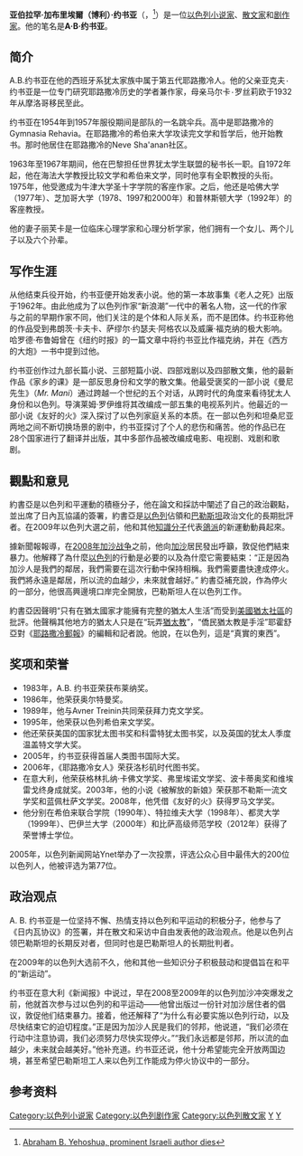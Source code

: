 {{Infobox writer
| name = A·B·约书亚<br>A. B. Yehoshua
| image = A B Yehoshua DSC0153.jpg
| imagesize = 200px
| caption = 
| birth_date = {{birth date|mf=yes|1936|12|9}}
| birth_place = {{flag|Mandatory Palestine}}[[耶路撒冷|耶路撒冷]]
| death_date = {{death date and age|mf=yes|2022|6|14|1936|12|9}}
| death_place = {{ISR}}[[特拉維夫|特拉維夫]]<ref>"Renowned Israeli writer A.B. Yehoshua died at 85, Tel Aviv's Ichilov Hospital said on Tuesday." - https://www.haaretz.com/israel-news/culture/2022-06-14/ty-article/.premium/renowned-israeli-writer-a-b-yehoshua-dies-at-85/00000181-60cb-d525-af97-f0ffefb50000
https://www.ynet.co.il/entertainment/article/rJptltr1d</ref>
| occupation = 小說家、散文家、短篇小說作家、劇作家
| nationality = {{ISR}}
| alma_mater = [[耶路撒冷希伯來大學|耶路撒冷希伯來大學]]（[[文學學士|BA]]）<br>[[索邦神學院|索邦神學院]]（[[文學碩士|MA]]）
| movement = 以色列「新浪潮」
| notableworks = 《曼尼先生》（1990）<br>《The Lover》（1977）<br>《Facing the Forest
》| awards = {{le|ACUM獎|Society of Authors, Composers and Music Publishers in Israel}}（1961）<br>{{le|猶太圖書委員會|Jewish Book Council|國際猶太圖書獎}}（1990、1993）<br>[[以色列獎|以色列文學獎]]（1995）<br>{{le|洛杉磯時報圖書獎|Los Angeles Times Book Prize}}（2006）
| spouse = Dr. Rivka Kirsninski<br>（1960年－2016年）
| module = {{Listen| embed=yes |filename = A_B_Yehoshua_recording.wav |title =Yehoshua's voice |type = speech |description = recorded April 2017}}
}}
'''亚伯拉罕·加布里埃爾（博利）·约书亚'''（{{lang-he|אברהם גבריאל (בולי) יהושע|Avraham Gabriel Yehoshua}}，{{bd|1936年|12月19日|2022年|6月14日|catIdx=Yehoshua}}<ref>[https://www.ynetnews.com/article/sysh4ohk5 Abraham B. Yehoshua, prominent Israeli author dies]</ref>）是一位[[以色列|以色列]][[小说家|小说家]]、[[散文家|散文家]]和[[剧作家|剧作家]]。他的笔名是'''A·B·约书亚'''。

== 简介 ==
A.B.约书亚在他的西班牙系犹太家族中属于第五代耶路撒冷人。他的父亲亚克夫۰约书亚是一位专门研究耶路撒冷历史的学者兼作家，母亲马尔卡۰罗丝莉欧于1932年从摩洛哥移民至此。

约书亚在1954年到1957年服役期间是部队的一名跳伞兵。高中是耶路撒冷的Gymnasia Rehavia。在耶路撒冷的希伯来大学攻读完文学和哲学后，他开始教书。那时他居住在耶路撒冷的Neve Sha'anan社区。

1963年至1967年期间，他在巴黎担任世界犹太学生联盟的秘书长一职。自1972年起，他在海法大学教授比较文学和希伯来文学，同时他享有全职教授的头衔。1975年，他受邀成为牛津大学圣十字学院的客座作家。之后，他还是哈佛大学（1977年）、芝加哥大学（1978、1997和2000年）和普林斯顿大学（1992年）的客座教授。

他的妻子丽芙卡是一位临床心理学家和心理分析学家，他们拥有一个女儿、两个儿子以及六个孙辈。

== 写作生涯 ==
从他结束兵役开始，约书亚便开始发表小说。他的第一本故事集《老人之死》出版于1962年。由此他成为了以色列作家“新浪潮”一代中的著名人物，这一代的作家与之前的早期作家不同，他们关注的是个体和人际关系，而不是团体。约书亚称他的作品受到弗朗茨·卡夫卡、萨缪尔·约瑟夫·阿格农以及威廉·福克纳的极大影响。哈罗德·布鲁姆曾在《纽约时报》的一篇文章中将约书亚比作福克纳，并在《西方的大炮》一书中提到过他。

约书亚创作过九部长篇小说、三部短篇小说、四部戏剧以及四部散文集，他的最新作品《家乡的课》是一部反思身份和文学的散文集。他最受褒奖的一部小说《曼尼先生》（''Mr. Mani''）通过跨越一个世纪的五个对话，从跨时代的角度来看待犹太人身份和以色列。导演莱姆·罗伊维将其改编成一部五集的电视系列片。他最近的一部小说《友好的火》深入探讨了以色列家庭关系的本质。在一部以色列和坦桑尼亚两地之间不断切换场景的剧中，约书亚探讨了个人的悲伤和痛苦。他的作品已在28个国家进行了翻译并出版，其中多部作品被改编成电影、电视剧、戏剧和歌剧。

== 觀點和意見 ==
約書亞是以色列和平運動的積極分子，他在論文和採訪中闡述了自己的政治觀點，並出席了日內瓦協議的簽署，約書亞是[[以色列|以色列]]佔領和[[巴勒斯坦國|巴勒斯坦]]政治文化的長期批評者。在2009年以色列大選之前，他和其他[[知识分子|知識分子]]代表[[鴿派|鴿派]]的新運動動員起來。

據新聞報報導，在[[2008年加沙戰爭|2008年加沙战争]]之前，他向[[加沙地带|加沙]]居民發出呼籲，敦促他們結束暴力。他解釋了為什麼[[以色列|以色列]]的行動是必要的以及為什麼它需要結束：“正是因為加沙人是我們的鄰居，我們需要在這次行動中保持相稱。我們需要盡快達成停火。我們將永遠是鄰居，所以流的血越少，未來就會越好。” 約書亞補充說，作為停火的一部分，他很高興邊境口岸完全開放，巴勒斯坦人在以色列工作。

約書亞因聲明“只有在猶太國家才能擁有完整的猶太人生活”而受到[[美國猶太社區|美國猶太社區]]的批評。他聲稱其他地方的猶太人只是在“玩弄[[犹太教|猶太教]]”，“僑民猶太教是手淫”耶霍舒亞對《[[耶路撒冷邮报|耶路撒冷郵報]]》的編輯和記者說。他說，在以色列，這是“真實的東西”。

== 奖项和荣誉 ==
*1983年，A.B. 约书亚荣获布莱纳奖。
*1986年，他荣获奥尔特曼奖。 
*1989年，他与Avner Treinin共同荣获拜力克文学奖。 
*1995年，他荣获以色列希伯来文学奖。 
*他还荣获美国的国家犹太图书奖和科雷特犹太图书奖，以及英国的犹太人季度温盖特文学大奖。 
*2005年，约书亚获得首届人类图书国际大奖。 
*2006年，《耶路撒冷女人》荣获洛杉矶时代图书奖。
*在意大利，他荣获格林扎纳·卡佛文学奖、弗里埃诺文学奖、波卡蒂奥奖和维埃雷戈终身成就奖。2003年，他的小说《被解放的新娘》荣获那不勒斯一流文学奖和蓝佩杜萨文学奖。2008年，他凭借《友好的火》获得罗马文学奖。 
*他分别在希伯来联合学院（1990年）、特拉维夫大学（1998年）、都灵大学（1999年）、巴伊兰大学（2000年）和比萨高级师范学校（2012年）获得了荣誉博士学位。

2005年，以色列新闻网站Ynet举办了一次投票，评选公众心目中最伟大的200位以色列人，他被评选为第77位。

== 政治观点 ==
A. B. 约书亚是一位坚持不懈、热情支持以色列和平运动的积极分子，他参与了《日内瓦协议》的签署，并在散文和采访中自由发表他的政治观点。他是以色列占领巴勒斯坦的长期反对者，但同时也是巴勒斯坦人的长期批判者。

在2009年的以色列大选前不久，他和其他一些知识分子积极鼓动和提倡旨在和平的“新运动”。

约书亚在意大利《新闻报》中说过，早在2008至2009年的以色列加沙冲突爆发之前，他就首次参与过以色列的和平运动——他曾出版过一份针对加沙居住者的倡议，敦促他们结束暴力。接着，他还解释了“为什么有必要实施以色列行动，以及尽快结束它的迫切程度。”正是因为加沙人民是我们的邻邦，他说道，“我们必须在行动中注意协调，我们必须努力尽快实现停火。”“我们永远都是邻邦，所以流的血越少，未来就会越美好。”他补充道。约书亚还说，他十分希望能完全开放两国边境，甚至希望巴勒斯坦工人来以色列工作能成为停火协议中的一部分。

==参考资料==
{{reflist}}

{{Authority control}}
[[Category:以色列小说家|Category:以色列小说家]]
[[Category:以色列剧作家|Category:以色列剧作家]]
[[Category:以色列散文家|Category:以色列散文家]]
[[Category:耶路撒冷希伯來大學校友|Y]]
[[Category:巴黎大學校友|Y]]
